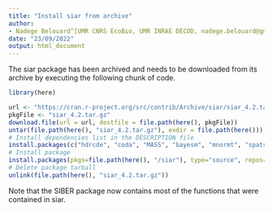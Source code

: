 ```yaml
---
title: "Install siar from archive"
author: 
- Nadege Belouard^[UMR CNRS EcoBio, UMR INRAE DECOD, nadege.belouard@gmail.com]
date: "23/09/2022"
output: html_document
---
```


The siar package has been archived and needs to be downloaded from its archive by executing the following chunk of code.

```r
library(here)

url <- "https://cran.r-project.org/src/contrib/Archive/siar/siar_4.2.tar.gz"
pkgFile <- "siar_4.2.tar.gz"
download.file(url = url, destfile = file.path(here(), pkgFile))
untar(file.path(here(), "siar_4.2.tar.gz"), exdir = file.path(here()))
# Install dependencies list in the DESCRIPTION file
install.packages(c("hdrcde", "coda", "MASS", "bayesm", "mnormt", "spatstat", "tmvnsim"))
# Install package
install.packages(pkgs=file.path(here(), "/siar"), type="source", repos=NULL) #, "siar_4.2.tar.gz"
# Delete package tarball
unlink(file.path(here(), "siar_4.2.tar.gz"))
```

Note that the SIBER package now contains most of the functions that were contained in siar.